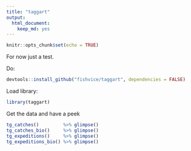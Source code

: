 ```yaml
---
title: "taggart"
output: 
  html_document: 
    keep_md: yes
---
```


```r
knitr::opts_chunk$set(echo = TRUE)
```

For now just a test.

Do:
```r
devtools::install_github("fishvice/taggart", dependencies = FALSE)
```

Load library:
```r
library(taggart)
```

Get the data and have a peek
```r
tg_catches()         %>% glimpse()
tg_catches_bio()     %>% glimpse()
tg_expeditions()     %>% glimpse()
tg_expeditions_bio() %>% glimpse()
```

